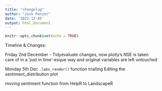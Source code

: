 ```yaml
---
title: "changelog"
author: "Jack Penzer"
date: '2022-12-05'
output: html_document
---
```


```r
knitr::opts_chunk$set(echo = TRUE)
```

Timeline & Changes:

Friday 2nd December -
Tidyevaluate changes, now plotly's NSE is taken care of in a 'just in time'-esque way and original variables are left untouched

Monday 5th Dec
`.labs_render()` function trialling
Editing the sentiment_distribution plot

moving sentiment function from HelpR to LandscapeR
